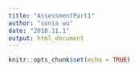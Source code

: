```yaml
---
title: "AssessmentPart1"
author: "sonia wu"
date: "2018.11.1"
output: html_document
---
```


```r
knitr::opts_chunk$set(echo = TRUE)
```

